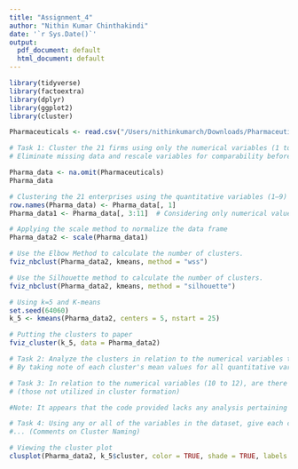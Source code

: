 ```yaml
---
title: "Assignment_4"
author: "Nithin Kumar Chinthakindi"
date: '`r Sys.Date()`'
output:
  pdf_document: default
  html_document: default
---
```




```r
library(tidyverse)  
library(factoextra)  
library(dplyr)
library(ggplot2)
library(cluster)
```

```r

Pharmaceuticals <- read.csv("/Users/nithinkumarch/Downloads/Pharmaceuticals.csv")

```

```r
# Task 1: Cluster the 21 firms using only the numerical variables (1 to 9).
# Eliminate missing data and rescale variables for comparability before clustering the data.

Pharma_data <- na.omit(Pharmaceuticals)
Pharma_data
```

```r
# Clustering the 21 enterprises using the quantitative variables (1–9)
row.names(Pharma_data) <- Pharma_data[, 1]
Pharma_data1 <- Pharma_data[, 3:11]  # Considering only numerical values (columns 3-11)
```

```r
# Applying the scale method to normalize the data frame
Pharma_data2 <- scale(Pharma_data1)
```


```r
# Use the Elbow Method to calculate the number of clusters.
fviz_nbclust(Pharma_data2, kmeans, method = "wss")
```

```r
# Use the Silhouette method to calculate the number of clusters.
fviz_nbclust(Pharma_data2, kmeans, method = "silhouette")
```

```r
# Using k=5 and K-means
set.seed(64060)
k_5 <- kmeans(Pharma_data2, centers = 5, nstart = 25)
```

```r
# Putting the clusters to paper
fviz_cluster(k_5, data = Pharma_data2)
```

```r
# Task 2: Analyze the clusters in relation to the numerical variables that were utilized to create them.
# By taking note of each cluster's mean values for all quantitative variables #... (Cluster interpretation comments)

# Task 3: In relation to the numerical variables (10 to 12), are there any patterns in the clusters?
# (those not utilized in cluster formation)

#Note: It appears that the code provided lacks any analysis pertaining to variables 10 through 12.

# Task 4: Using any or all of the variables in the dataset, give each cluster a suitable name.
#... (Comments on Cluster Naming)

# Viewing the cluster plot
clusplot(Pharma_data2, k_5$cluster, color = TRUE, shade = TRUE, labels = 2, lines = 0)



```








